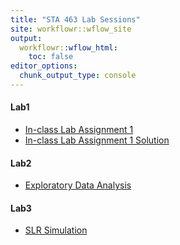 ```yaml
---
title: "STA 463 Lab Sessions"
site: workflowr::wflow_site
output:
  workflowr::wflow_html:
    toc: false
editor_options:
  chunk_output_type: console
---
```


#### Lab1
* [In-class Lab Assignment 1](inclass1.html)
* [In-class Lab Assignment 1 Solution](inclass1_lec.html)

#### Lab2
* [Exploratory Data Analysis](eda.html)

#### Lab3
* [SLR Simulation](slrsim.html)


